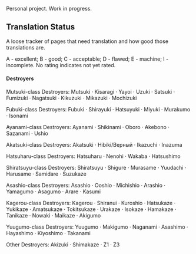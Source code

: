 Personal project.  Work in progress.

==Translation Status==

A loose tracker of pages that need translation and how good those translations are.

A - excellent; B - good; C - acceptable; D - flawed; E - machine; I - incomplete.  No rating indicates not yet rated.

====Destroyers====

Mutsuki-class Destroyers: Mutsuki · Kisaragi · Yayoi · Uzuki · Satsuki · Fumizuki · Nagatsuki · Kikuzuki · Mikazuki · Mochizuki

Fubuki-class Destroyers: Fubuki · Shirayuki · Hatsuyuki · Miyuki · Murakumo · Isonami

Ayanami-class Destroyers: Ayanami · Shikinami · Oboro · Akebono · Sazanami · Ushio

Akatsuki-class Destroyers: Akatsuki · Hibiki/Верный · Ikazuchi · Inazuma

Hatsuharu-class Destroyers: Hatsuharu · Nenohi · Wakaba · Hatsushimo

Shiratsuyu-class Destroyers: Shiratsuyu · Shigure · Murasame · Yuudachi · Harusame · Samidare · Suzukaze

Asashio-class Destroyers: Asashio · Ooshio · Michishio · Arashio · Yamagumo · Asagumo · Arare · Kasumi

Kagerou-class Destroyers: Kagerou · Shiranui · Kuroshio · Hatsukaze · Yukikaze · Amatsukaze · Tokitsukaze · Urakaze · Isokaze · Hamakaze · Tanikaze · Nowaki · Maikaze · Akigumo

Yuugumo-class Destroyers: Yuugumo · Makigumo · Naganami · Asashimo · Hayashimo · Kiyoshimo · Takanami

Other Destroyers: Akizuki · Shimakaze · Z1 · Z3